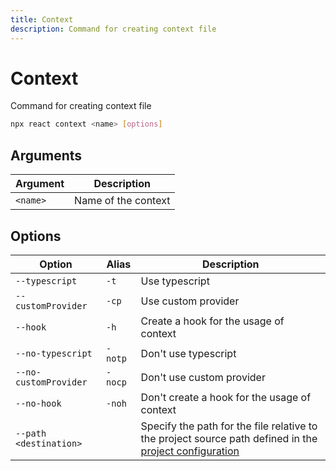 ---
title: Context
description: Command for creating context file
---

# Context

<Description>Command for creating context file</Description>

```bash
npx react context <name> [options]
```

## Arguments

| Argument             | Description         |
| -------------------- | ------------------- |
| <code><name\></code> | Name of the context |

## Options

| Option                             | Alias              | Description                                                                                                                    |
| ---------------------------------- | ------------------ | ------------------------------------------------------------------------------------------------------------------------------ |
| <code>--typescript</code>          | <code>-t</code>    | Use typescript                                                                                                                 |
| <code>--customProvider</code>      | <code>-cp</code>   | Use custom provider                                                                                                            |
| <code>--hook</code>                | <code>-h</code>    | Create a hook for the usage of context                                                                                         |
| <code>--no-typescript</code>       | <code>-notp</code> | Don't use typescript                                                                                                           |
| <code>--no-customProvider</code>   | <code>-nocp</code> | Don't use custom provider                                                                                                      |
| <code>--no-hook</code>             | <code>-noh</code>  | Don't create a hook for the usage of context                                                                                   |
| <code>--path <destination\></code> | <EmptyColumn />    | Specify the path for the file relative to the project source path defined in the [project configuration](/docs/config/project) |
